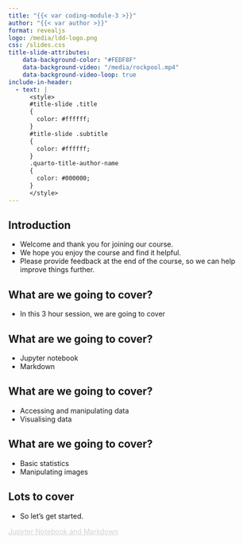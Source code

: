 ```yaml
---
title: "{{< var coding-module-3 >}}"
author: "{{< var author >}}"
format: revealjs
logo: /media/ldd-logo.png
css: /slides.css
title-slide-attributes:
    data-background-color: "#FEDF8F"
    data-background-video: "/media/rockpool.mp4"
    data-background-video-loop: true
include-in-header:
  - text: |
      <style>
      #title-slide .title
      {
        color: #ffffff;
      }
      #title-slide .subtitle 
      {
        color: #ffffff;
      }
      .quarto-title-author-name 
      {
        color: #000000;
      }
      </style>
---
```



## Introduction {background-image="/media/welcome-mat-dock.jpg" background-opacity="0.4"}

* Welcome and thank you for joining our course.
* We hope you enjoy the course and find it helpful.
* Please provide feedback at the end of the course, so we can help improve things further.


## What are we going to cover? {background-image="/media/row-of-archways.jpg" background-opacity="0.8"}

* In this 3 hour session, we are going to cover


## What are we going to cover? {background-image="/media/row-of-archways.jpg" background-opacity="0.4"}

* Jupyter notebook
* Markdown


## What are we going to cover? {background-image="/media/row-of-archways.jpg" background-opacity="0.4"}

* Accessing and manipulating data
* Visualising data


## What are we going to cover? {background-image="/media/row-of-archways.jpg" background-opacity="0.4"}

* Basic statistics
* Manipulating images


## Lots to cover {background-image="/media/snow-tubing-mid-air.jpg" background-opacity="0.4"}

* So let's get started.

```{=html}
<div class="bottom-right">
    <a href="https://letsdodigital.org/learn/learn-python/module-3/2-jupyter-notebook-and-markdown.html" style="color: lightgrey;">Jupyter Notebook and Markdown</a>
</div>
```